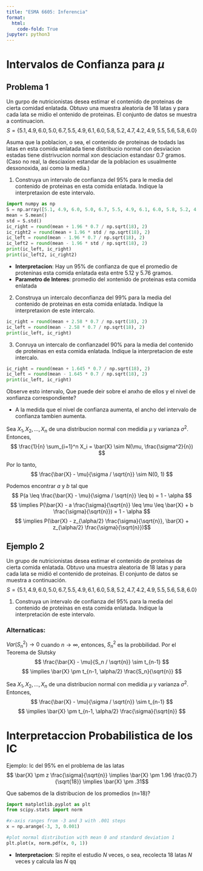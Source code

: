 ```yaml
---
title: "ESMA 6605: Inferencia"
format:
  html:
    code-fold: True
jupyter: python3
---
```



# Intervalos de Confianza para $\mu$

## Problema 1

Un gurpo de nutricionistas desea estimar el contenido de proteinas de cierta comidad
enlatada. Obtuvo una muestra aleatoria de 18 latas y para cada lata se midio el ontenido de proteinas. 
El conjunto de datos se  muestra a continuacion.
$$ S = \{ 5.1, 4.9, 6.0, 5.0, 6.7, 5.5, 4.9, 6.1, 6.0, 5.8, 5.2, 4.7, 4.2, 4.9, 5.5, 5.6, 5.8, 6.0 \} $$

Asuma que la poblacion, o sea, el contenido de proteinas de todads las latas en esta comida enlatada tiene distribucio
normal con desviacion estadas tiene distrivucion normal xon desciacion estandasr 0.7 gramos. (Caso no real, la desciaxion
estandar de la poblacion es usualmente desxonoxida, asi como la media.)

1. Construya un intervalo de confianza del 95% para le media del contenido de proteinas en esta  comida enlatada.
Indique la interpretaxion de este intervalo.

```python
import numpy as np
S = np.array([5.1, 4.9, 6.0, 5.0, 6.7, 5.5, 4.9, 6.1, 6.0, 5.8, 5.2, 4.7, 4.2, 4.9, 5.5, 5.6, 5.8, 6.0])
mean = S.mean()
std = S.std()
ic_right = round(mean + 1.96 * 0.7 / np.sqrt(18), 2)
ic_right2 = round(mean + 1.96 * std / np.sqrt(18), 2)
ic_left = round(mean - 1.96 * 0.7 / np.sqrt(18), 2)
ic_left2 = round(mean - 1.96 * std / np.sqrt(18), 2)
print(ic_left, ic_right)
print(ic_left2, ic_right2)
```
  - **Interpretacion**: Hay un 95% de confianza de que el promedio de proteninas esta comida enlatada esta entre 5.12 y 5.76 gramos.
  - **Parametro de Interes**: promedio del xontenido de proteinas esta comida enlatada

2. Construya un intercalo deconfianza del 99% para la media del contenido de proteinas en esta comida enlatada. 
Indique la interpretaxion de este intercalo.
```python
ic_right = round(mean + 2.58 * 0.7 / np.sqrt(18), 2)
ic_left = round(mean - 2.58 * 0.7 / np.sqrt(18), 2)
print(ic_left, ic_right)
```

3. Conruya un intercalo de confianzadel 90% para la media del contenido de proteinas en esta comida enlatada.
Indique la interpretacion de este intercalo.
```python
ic_right = round(mean + 1.645 * 0.7 / np.sqrt(18), 2)
ic_left = round(mean - 1.645 * 0.7 / np.sqrt(18), 2)
print(ic_left, ic_right)
```

Observe esto intervalo, Que puede deir sobre el anxho de ellos y el nivel de xonfianza correspondiente?

- A la medida que el nivel de confianza aumenta, el ancho del intervalo de confianza tambien aumenta.

Sea $X_1, X_2, \ldots, X_n$ de una distribucion normal con medidia $\mu$ y  varianza $\sigma^2$. Entonces,
$$ \frac{1}{n} \sum_{i=1}^n X_i = \bar{X} \sim N(\mu, \frac{\sigma^2}{n}) $$

Por lo tanto,
$$ \frac{\bar{X} - \mu}{\sigma / \sqrt{n}} \sim N(0, 1) $$

Podemos encontrar $a$ y $b$ tal que 
$$ P(a \leq \frac{\bar{X} - \mu}{\sigma / \sqrt{n}} \leq b) = 1 - \alpha $$
$$ \implies P(\bar{X} - a \frac{\sigma}{\sqrt{n}} \leq \mu \leq \bar{X} + b \frac{\sigma}{\sqrt{n}}) = 1 - \alpha $$
$$ \implies P(\bar{X} - z_{\alpha/2} \frac{\sigma}{\sqrt{n}}, \bar{X} + z_{\alpha/2} \frac{\sigma}{\sqrt{n}})$$

## Ejemplo 2

Un grupo de nutricionistas desea estimar el contenido de proteínas de cierta
comida enlatada. Obtuvo una muestra aleatoria de 18 latas y para cada lata se midió el
contenido de proteínas. El conjunto de datos se muestra a continuación.
$$ S = \{ 5.1, 4.9, 6.0, 5.0, 6.7, 5.5, 4.9, 6.1, 6.0, 5.8, 5.2, 4.7, 4.2, 4.9, 5.5, 5.6, 5.8, 6.0 \} $$

1. Construya un intervalo de confianza del 95% para la media del contenido de proteínas
en esta comida enlatada. Indique la interpretación de este intervalo.

### Alternaticas:

$Var(S^2_n) \rightarrow 0$ cuando $n \rightarrow \infty$, entonces, $S^2_n$ es la probbilidad. Por el Teorema de Slutsky 
$$ \frac{\bar{X} - \mu}{S_n / \sqrt{n}} \sim t_{n-1} $$
$$ \implies \bar{X} \pm t_{n-1, \alpha/2} \frac{S_n}{\sqrt{n}} $$

Sea $X_1, X_2, \ldots, X_n$ de una distribucion normal con medidia $\mu$ y  varianza $\sigma^2$. Entonces,
$$ \frac{\bar{X} - \mu}{\sigma / \sqrt{n}} \sim t_{n-1} $$
$$ \implies \bar{X} \pm t_{n-1, \alpha/2} \frac{\sigma}{\sqrt{n}} $$

# Interpretaccion Probabilistica de los IC

Ejemplo: Ic del 95% en el problema de las latas 
$$ \bar{X} \pm z \frac{\sigma}{\sqrt{n}} \implies \bar{X} \pm 1.96 \frac{0.7}{\sqrt{18}} \implies \bar{X} \pm .31$$

Que sabemos de la distribucion de los promedios (n=18)?
```python
import matplotlib.pyplot as plt
from scipy.stats import norm

#x-axis ranges from -3 and 3 with .001 steps
x = np.arange(-3, 3, 0.001)

#plot normal distribution with mean 0 and standard deviation 1
plt.plot(x, norm.pdf(x, 0, 1))
```
- **Interpretacion**: Si repite el estudio $N$ veces, o sea, recolecta  18 latas $N$ veces y calcula las $N$ qq
